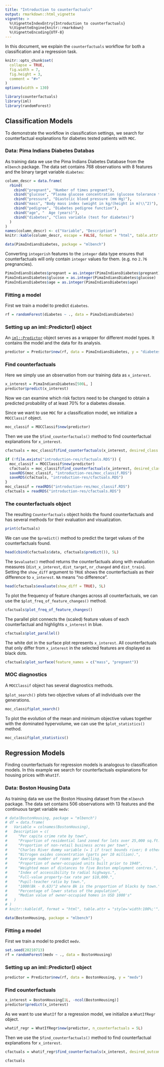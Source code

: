 ```yaml
---
title: "Introduction to counterfactuals"
output: rmarkdown::html_vignette
vignette: >
  %\VignetteIndexEntry{Introduction to counterfactuals}
  %\VignetteEngine{knitr::rmarkdown}
  %\VignetteEncoding{UTF-8}
---
```


In this document, we explain the `counterfactuals` workflow for both a classification and a regression task.

```r
knitr::opts_chunk$set(
  collapse = TRUE,
  fig.width = 7,
  fig.height = 3,
  comment = "#>"
)
options(width = 130)
```

```r
library(counterfactuals)
library(iml)
library(randomForest)
```


## Classification Models

To demonstrate the workflow in classification settings, we search for counterfactual explanations for diabetes tested
patients with `MOC`. 

### Data: Pima Indians Diabetes Databas

As training data we use the Pima Indians Diabetes Database from the `mlbench` package.
The data set contains 768 observations with 8 features and the binary target variable `diabetes`:

```r
column_descr = data.frame(
  rbind(
    cbind("pregnant", "Number of times pregnant"),
    cbind("glucose", "Plasma glucose concentration (glucose tolerance test)"),
    cbind("pressure", "Diastolic blood pressure (mm Hg)"),
    cbind("mass", "Body mass index (weight in kg/(height in m)\\^2)"),
    cbind("pedigree", "Diabetes pedigree function"),
    cbind("age", "	Age (years)"),
    cbind("diabetes", "Class variable (test for diabetes)")
  )
)
names(column_descr) <- c("Variable", "Description")
knitr::kable(column_descr, escape = FALSE, format = "html", table.attr = "style='width:100%;'")
```

```r
data(PimaIndiansDiabetes, package = "mlbench")  
```


Converting `integerish` features to the `integer` data type ensures that counterfactuals will
only contain `integer` values for them. (e.g. no `2.76` pregnancies).

```r
PimaIndiansDiabetes$pregnant = as.integer(PimaIndiansDiabetes$pregnant)
PimaIndiansDiabetes$glucose = as.integer(PimaIndiansDiabetes$glucose)
PimaIndiansDiabetes$age = as.integer(PimaIndiansDiabetes$age)
```


### Fitting a model

First we train a model to predict `diabetes`.

```r
rf = randomForest(diabetes ~ ., data = PimaIndiansDiabetes)
```

### Setting up an iml::Predictor() object

An [`iml::Predictor`](https://christophm.github.io/iml/reference/Predictor.html) object serves as a wrapper for different 
model types. It contains the model and the data for its analysis.

```r
predictor = Predictor$new(rf, data = PimaIndiansDiabetes, y = "diabetes", type = "prob")
```


### Find counterfactuals

Here we simply use an observation from our training data as `x_interest`.

```r
x_interest = PimaIndiansDiabetes[500L, ]
predictor$predict(x_interest)
```

Now we can examine which risk factors need to be changed to obtain a predicted probability of
at least 70% for a diabetes disease.

Since we want to use `MOC` for a classification model, we initialize a `MOCClassif` object.

```r
moc_classif = MOCClassif$new(predictor)
```

Then we use the `$find_counterfactuals()` method to find counterfactual explanations for `x_interest`. 

```r
cfactuals = moc_classif$find_counterfactuals(x_interest, desired_class = "pos", desired_prob = c(0.7, 1))
```

```r
if (!file.exists("introduction-res/cfactuals.RDS")) {
  moc_classif = MOCClassif$new(predictor)
  cfactuals = moc_classif$find_counterfactuals(x_interest, desired_class = "pos", desired_prob = c(0.7, 1))
  saveRDS(moc_classif, "introduction-res/moc_classif.RDS")
  saveRDS(cfactuals, "introduction-res/cfactuals.RDS")
}
moc_classif = readRDS("introduction-res/moc_classif.RDS")
cfactuals = readRDS("introduction-res/cfactuals.RDS")
```


### The counterfactuals object

The resulting `Counterfactuals` object holds the found counterfactuals and has several methods for their evaluation and 
visualization.

```r
print(cfactuals)
```

We can use the `$predict()` method to predict the target values of the counterfactuals found.

```r
head(cbind(cfactuals$data, cfactuals$predict()), 5L)
```

The `$evaluate()` method returns the counterfactuals along with evaluation measures (`dist_x_interest`, `dist_target`,
`nr_changed` and `dist_train`). Setting the `show_diff` argument to `TRUE` shows the counterfactuals as their difference
to `x_interest`. `NA` means "no difference".

```r
head(cfactuals$evaluate(show_diff = TRUE), 5L)
```

To plot the frequency of feature changes across all counterfactuals, we can use the `$plot_freq_of_feature_changes()` method.

```r
cfactuals$plot_freq_of_feature_changes()
```

The parallel plot connects the (scaled) feature values of each counterfactual and highlights `x_interest` in blue.

```r
cfactuals$plot_parallel()
```

The white dot in the surface plot represents `x_interest`. All counterfactuals that only differ from `x_interest` 
in the selected features are displayed as black dots.

```r
cfactuals$plot_surface(feature_names = c("mass", "pregnant"))
```


### MOC diagnostics

A `MOCClassif` object has several diagnostics methods.

`$plot_search()` plots two objective values of all individuals over the generations.

```r
moc_classif$plot_search()
```

To plot the evolution of the mean and minimum objective values together with the dominated hypervolume, we can use the 
`$plot_statistics()` method.

```r
moc_classif$plot_statistics()
```


## Regression Models

Finding counterfactuals for regression models is analogous to classification models. In this example we search for
counterfactuals explanations for housing prices with `WhatIf`.

### Data: Boston Housing Data

As training data we use the Boston Housing dataset from the `mlbench` package. 
The data set contains 506 observations with 13 features and the continuous target variable `medv`:

```r
# data(BostonHousing, package = "mlbench")  
# df = data.frame(
#   Variable = colnames(BostonHousing),
#   Description = c(
#     "Per capita crime rate by town",
#     "Proportion of residential land zoned for lots over 25,000 sq.ft.",
#     "Proportion of non-retail business acres per town",
#     "Charles River dummy variable (= 1 if tract bounds river; 0 otherwise)",
#     "Nitrogen oxides concentration (parts per 10 million).",
#     "Average number of rooms per dwelling.",
#     "Proportion of owner-occupied units built prior to 1940",
#     "Weighted mean of distances to five Boston employment centres.",
#     "Index of accessibility to radial highways.",
#     "Full-value property-tax rate per $10,000.",
#     "Pupil-teacher ratio by town.",
#     "1000(Bk - 0.63)^2 where Bk is the proportion of blacks by town.",
#     "Percentage of lower status of the population",
#     "Median value of owner-occupied homes in USD 1000's"
#   )
# )
# knitr::kable(df, format = "html", table.attr = "style='width:100%;'")
```

```r
data(BostonHousing, package = "mlbench")  
```


### Fitting a model

First we train a model to predict `medv`.

```r
set.seed(20210713)
rf = randomForest(medv ~ ., data = BostonHousing)
```

### Setting up an iml::Predictor() object

```r
predictor = Predictor$new(rf, data = BostonHousing, y = "medv")
```


### Find counterfactuals

```r
x_interest = BostonHousing[1L, -ncol(BostonHousing)]
predictor$predict(x_interest)
```

As we want to use `WhatIf` for a regression model, we initialize a `WhatIfRegr` object.

```r
whatif_regr = WhatIfRegr$new(predictor, n_counterfactuals = 5L)
```

Then we use the `$find_counterfactuals()` method to find counterfactual explanations for `x_interest`.

```r
cfactuals = whatif_regr$find_counterfactuals(x_interest, desired_outcome = c(28, 30))
```

```r
cfactuals
```

